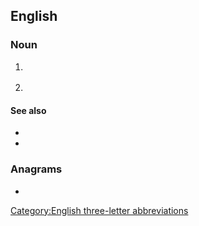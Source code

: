 {{also|pcs|PCs|pcs.}}
==English==

===Noun===
{{en-noun|?}}

# {{lb|en|telecommunications}} {{initialism of|en|[[personal]] [[communication]] [[system]]}}
# {{lb|en|military}} {{initialism of|en|[[permanent]] [[change]] of [[station]]}}

====See also====
* {{l|en|GSM}}
* {{l|en|GPRS}}

===Anagrams===
* {{anagrams|en|a=cps|CPS|CPs|CSP|PSC|SCP|SPC|cps|psc}}

[[Category:English three-letter abbreviations]]